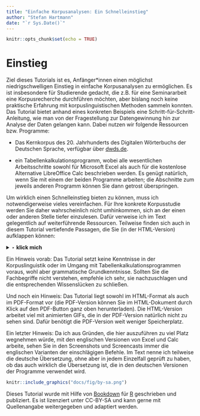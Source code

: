 ```yaml
---
title: "Einfache Korpusanalysen: Ein Schnelleinstieg"
author: "Stefan Hartmann"
date: "`r Sys.Date()`"
---
```


```r
knitr::opts_chunk$set(echo = TRUE)
```


# Einstieg

Ziel dieses Tutorials ist es, Anfänger*innen einen möglichst niedrigschwelligen Einstieg in einfache Korpusanalysen zu ermöglichen. Es ist insbesondere für Studierende gedacht, die z.B. für eine Seminararbeit eine Korpusrecherche durchführen möchten, aber bislang noch keine praktische Erfahrung mit korpuslinguistischen Methoden sammeln konnten. Das Tutorial bietet anhand eines konkreten Beispiels eine Schritt-für-Schritt-Anleitung, wie man von der Fragestellung zur Datengewinnung hin zur Analyse der Daten gelangen kann. Dabei nutzen wir folgende Ressourcen bzw. Programme:

- Das Kernkorpus des 20. Jahrhunderts des Digitalen Wörterbuchs der Deutschen Sprache, verfügbar über <a href="https://dwds.de/" target="_blank">dwds.de</a>.

- ein Tabellenkalkulationsprogramm, wobei alle wesentlichen Arbeitsschritte sowohl für Microsoft Excel als auch für die kostenlose Alternative LibreOffice Calc beschrieben werden. Es genügt natürlich, wenn Sie mit einem der beiden Programme arbeiten; die Abschnitte zum jeweils anderen Programm können Sie dann getrost überspringen.

Um wirklich einen Schnelleinstieg bieten zu können, muss ich notwendigerweise vieles vereinfachen. Für Ihre konkrete Korpusstudie werden Sie daher wahrscheinlich nicht umhinkommen, sich an der einen oder anderen Stelle tiefer einzulesen. Dafür verweise ich im Text gelegentlich auf weiterführende Ressourcen. Teilweise finden sich auch in diesem Tutorial vertiefende Passagen, die Sie (in der HTML-Version) aufklappen können:

<details>
<summary>‣ **klick mich**</summary>

Hallo, ich bin eine vertiefende Passage.

Sonst gibt es hier nichts zu sehen. Sie können mich gern wieder schließen. Danke.

</details>

Ein Hinweis vorab: Das Tutorial setzt keine Kenntnisse in der Korpuslinguistik oder im Umgang mit Tabellenkalkulationsprogrammen voraus, wohl aber grammatische Grundkenntnisse. Sollten Sie die Fachbegriffe nicht verstehen, empfehle ich sehr, sie nachzuschlagen und die entsprechenden Wissenslücken zu schließen.

Und noch ein Hinweis: Das Tutorial liegt sowohl im HTML-Format als auch im PDF-Format vor (die PDF-Version können Sie im HTML-Dokument durch Klick auf den PDF-Button ganz oben herunterladen). Die HTML-Version arbeitet viel mit animierten GIFs, die in der PDF-Version natürlich nicht zu sehen sind. Dafür benötigt die PDF-Version weit weniger Speicherplatz.

Ein letzter Hinweis: Da ich aus Gründen, die hier auszuführen zu viel Platz wegnehmen würde, mit den englischen Versionen von Excel und Calc arbeite, sehen Sie in den Screenshots und Screencasts immer die englischen Varianten der einschlägigen Befehle. Im Text nenne ich teilweise die deutsche Übersetzung, ohne aber in jedem Einzelfall geprüft zu haben, ob das auch wirklich die Übersetzung ist, die in den deutschen Versionen der Programme verwendet wird.


```r

knitr::include_graphics("docs/fig/by-sa.png")

```


Dieses Tutorial wurde mit Hilfe von <a href="https://bookdown.org/" target="_blank">Bookdown</a> für <a href="https://www.r-project.org/" target="_blank">R</a> geschrieben und publiziert. Es ist lizenziert unter CC-BY-SA und kann gerne mit Quellenangabe weitergegeben und adaptiert werden.